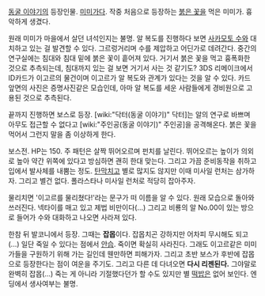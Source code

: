 [[동굴 이야기]]의 등장인물. [[미미가]]다. 작중 처음으로 등장하는 [[붉은 꽃]]을 먹은 미미가. 흉악하게 생겼다.

원래 미미가 마을에서 살던 녀석인지는 불명. 알 복도를 진행하다 보면 [[사카모토 수]]와 대치하고 있는 걸 발견할 수 있다. 그르렁거리며 수를 제압하고 어딘가로 데려간다. 중간의 연구실에는 침대와 침대 밑에 붉은 꽃이 흩어져 있다. 거기서 붉은 꽃을 먹고 흉폭화한 것으로 추측되는데, 침대까지 있는 걸 보면 거기서 사는 것 같기도?
3DS 리메이크에서 ID카드가 이고르의 물건이며 이고르가 알 복도와 관계가 있다는 것을 알 수 있다. 카드 앞면의 사진은 증명사진같은 모습인데, 아마 알 복도를 세운 사람들에게 경비원으로 고용된 것으로 추측된다.

끝까지 진행하면 보스로 등장. [wiki:"닥터(동굴 이야기)" 닥터]는 알의 연구로 바쁘며 아무도 접근할 수 없다고 [wiki:"주인공(동굴 이야기)" 주인공]을 공격해온다. 붉은 꽃을 먹어서 그런지 말을 좀 이상하게 한다.

보스전. HP는 150. 주 패턴은 살짝 뛰어오르며 펀치를 날린다. 뛰어오르는 높이가 의외로 높아 약간 위쪽에 있다고 방심하면 괜히 한대 맞는다. 그리고 가끔 준비동작을 취하고 입에서 발사체를 내뿜는 정도. [[탄막]]치고 별로 많지도 않지만 이때 미사일 런처는 삼가하자. 그리고 별건 없다. 폴라스타나 미사일 런처로 적당히 잡아주자.

물리치면 '이고르를 물리쳤다!'라는 문구가 떠 이름을 알 수 있다. 원래 모습으로 돌아와 쓰러진다. 넥타이를 매고 있고 제법 비만이다(...)
그리고 비룡의 알 No.00이 있는 방으로 들어가 수와 대화하고 나오면 사라져 있다.

한참 뒤 발코니에서 등장. 그때는 '''잡몹'''이다. 잡몹치곤 강하지만 어차피 무시해도 되고(...) 일단 죽일 수 있다는 점에서 [[안습]]. 죽이면 확실히 사라진다. 그래도 이고르같은 미미가들을 구원하기 위해 가는 길인데 웬만하면 피해가자. 그리고 초반 보스가 후반에 잡몹으로 등장한다는 점이 여운을 주기도.
그리고 다른 데 다녀오면 '''다시 리젠된다.''' 그야말로 완벽히 잡몹(...) 죽는 게 아니라 기절했다던가 할 수도 있지만 별 [[떡밥]]은 없어 보인다. 엔딩에서 생사여부는 불명.
